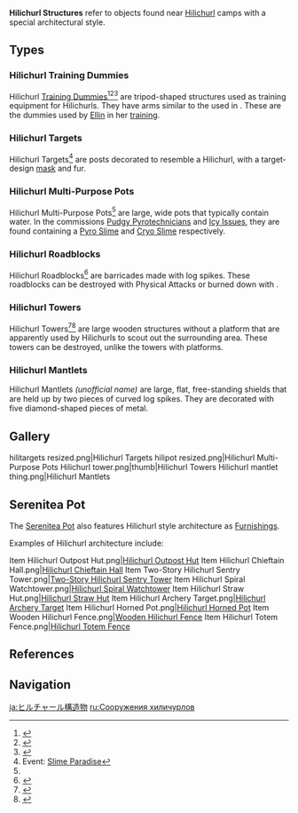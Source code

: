 {{Terminology Infobox
|type         = Exploration
}}
'''Hilichurl Structures''' refer to objects found near [[Hilichurl]] camps with a special architectural style.

==Types==
===Hilichurl Training Dummies===
Hilichurl [[Intact Training Dummy|Training Dummies]]<ref>{{Ref/Quest|The Limitations of an Adventurer}}</ref><ref>{{Ref/Quest|Ellin, the Wannabe Knight}}</ref><ref>{{Ref/Quest|Eliminating the Hidden Danger}}</ref> are tripod-shaped structures used as training equipment for Hilichurls. They have arms similar to the {{w|Mu ren zhuang|wooden dummies}} used in {{w|Wing Chun}}. These are the dummies used by [[Ellin]] in her [[Ellin, the Wannabe Knight|training]].

===Hilichurl Targets===
Hilichurl Targets<ref name="SlimeParadise">Event: [[Slime Paradise/Story#Visitor Messages|Slime Paradise]]</ref> are posts decorated to resemble a Hilichurl, with a target-design [[Stained Mask|mask]] and fur.

===Hilichurl Multi-Purpose Pots===
Hilichurl Multi-Purpose Pots<ref name="SlimeParadise" /> are large, wide pots that typically contain water. In the commissions [[Pudgy Pyrotechnicians]] and [[Icy Issues]], they are found containing a [[Pyro Slime]] and [[Cryo Slime]] respectively.

===Hilichurl Roadblocks===
Hilichurl Roadblocks<ref>{{Ref/Quest|Blocked?}}</ref> are barricades made with log spikes. These roadblocks can be destroyed with Physical Attacks or burned down with {{Pyro}}.

===Hilichurl Towers===
Hilichurl Towers<ref>{{Ref/Quest|Increasing Danger}}</ref><ref>{{Ref/Quest|Increasing Danger (Random Event)}}</ref> are large wooden structures without a platform that are apparently used by Hilichurls to scout out the surrounding area. These towers can be destroyed, unlike the towers with platforms.

===Hilichurl Mantlets===
Hilichurl Mantlets ''(unofficial name)'' are large, flat, free-standing shields that are held up by two pieces of curved log spikes. They are decorated with five diamond-shaped pieces of metal.

==Gallery==
<gallery>
hilitargets resized.png|Hilichurl Targets
hilipot resized.png|Hilichurl Multi-Purpose Pots
Hilichurl tower.png|thumb|Hilichurl Towers
Hilichurl mantlet thing.png|Hilichurl Mantlets
</gallery>

==Serenitea Pot==
{{See also|Building/Hilichurl Style}}
The [[Serenitea Pot]] also features Hilichurl style architecture as [[Furnishing]]s.

Examples of Hilichurl architecture include:
<gallery spacing="small" widths="150">
Item Hilichurl Outpost Hut.png|[[Hilichurl Outpost Hut]]
Item Hilichurl Chieftain Hall.png|[[Hilichurl Chieftain Hall]]
Item Two-Story Hilichurl Sentry Tower.png|[[Two-Story Hilichurl Sentry Tower]]
Item Hilichurl Spiral Watchtower.png|[[Hilichurl Spiral Watchtower]]
Item Hilichurl Straw Hut.png|[[Hilichurl Straw Hut]]
Item Hilichurl Archery Target.png|[[Hilichurl Archery Target]]
Item Hilichurl Horned Pot.png|[[Hilichurl Horned Pot]]
Item Wooden Hilichurl Fence.png|[[Wooden Hilichurl Fence]]
Item Hilichurl Totem Fence.png|[[Hilichurl Totem Fence]]
</gallery>

==References==
{{Reflist}}

==Navigation==
{{Exploration Navbox}}

[[ja:ヒルチャール構造物]]
[[ru:Сооружения хиличурлов]]